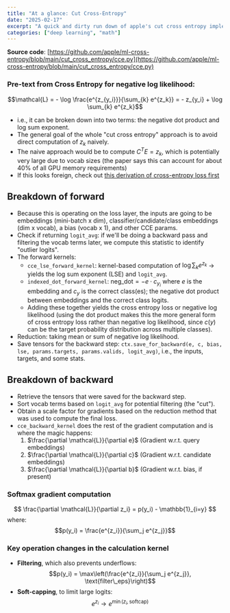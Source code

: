 ```yaml
---
title: "At a glance: Cut Cross-Entropy"
date: "2025-02-17"
excerpt: "A quick and dirty run down of apple's cut cross entropy implemetation"
categories: ["deep learning", "math"]
---
```



**Source code**: [https://github.com/apple/ml-cross-entropy/blob/main/cut_cross_entropy/cce.py](https://github.com/apple/ml-cross-entropy/blob/main/cut_cross_entropy/cce.py)

### Pre-text from Cross Entropy for negative log likelihood:
  $$\mathcal{L} = - \log \frac{e^{z_{y_i}}}{\sum_{k} e^{z_k}} = - z_{y_i} + \log \sum_{k} e^{z_k}$$
  - i.e., it can be broken down into two terms: the negative dot product and log sum exponent.
  - The general goal of the whole "cut cross entropy" approach is to avoid direct computation of $z_k$ naively.
  - The naive approach would be to compute $C^T E = z_k$, which is potentially very large due to vocab sizes (the paper says this can account for about 40% of all GPU memory requirements)
  - If this looks foreign, check out [this derivation of cross-entropy loss first](/posts/cross-entropy)

## Breakdown of forward
  - Because this is operating on the loss layer, the inputs are going to be embeddings (mini-batch x dim), classifier/candidate/class embeddings (dim x vocab), a bias (vocab x 1), and other CCE params.
  - Check if returning `logit_avg`: if we'll be doing a backward pass and filtering the vocab terms later, we compute this statistic to identify "outlier logits".
  - The forward kernels:
    - `cce_lse_forward_kernel`: kernel-based computation of $\log \sum_{k} e^{z_k}$ -> yields the log sum exponent (LSE) and `logit_avg`.
    - `indexed_dot_forward_kernel`: $\text{neg\_dot} = - e \cdot c_{y_i}$ where $e$ is the embedding and $c_y$ is the correct class(es); the negative dot product between embeddings and the correct class logits.
    - Adding these together yields the cross entropy loss or negative log likelihood (using the dot product makes this the more general form of cross entropy loss rather than negative log likelihood, since $c(y)$ can be the target probability distribution across multiple classes).
  - Reduction: taking mean or sum of negative log likelihood.
  - Save tensors for the backward step: `ctx.save_for_backward(e, c, bias, lse, params.targets, params.valids, logit_avg)`, i.e., the inputs, targets, and some stats.

## Breakdown of backward
  - Retrieve the tensors that were saved for the backward step.
  - Sort vocab terms based on `logit_avg` for potential filtering (the "cut").
  - Obtain a scale factor for gradients based on the reduction method that was used to compute the final loss.
  - `cce_backward_kernel` does the rest of the gradient computation and is where the magic happens:
    1. $\frac{\partial \mathcal{L}}{\partial e}$ (Gradient w.r.t. query embeddings)
    2. $\frac{\partial \mathcal{L}}{\partial c}$ (Gradient w.r.t. candidate embeddings)
    3. $\frac{\partial \mathcal{L}}{\partial b}$ (Gradient w.r.t. bias, if present)

 ### Softmax gradient computation
  $$
  \frac{\partial \mathcal{L}}{\partial z_i} = p(y_i) - \mathbb{1}_{i=y}
  $$
  where:
  $$p(y_i) = \frac{e^{z_i}}{\sum_j e^{z_j}}$$

 ### Key operation changes in the calculation kernel
  - **Filtering**, which also prevents underflows:
    $$p(y_i) = \max\left(\frac{e^{z_i}}{\sum_j e^{z_j}}, \text{filter\_eps}\right)$$
  - **Soft-capping**, to limit large logits:
    $$e^{z_i} \to e^{\min(z_i, \text{softcap})}$$
